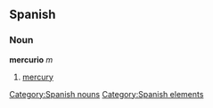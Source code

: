 == Spanish == {{wikipediaAlt|mercury}}
=== Noun ===
'''mercurio''' ''m''
# [[mercury]]

[[Category:Spanish nouns]]
[[Category:Spanish elements]]